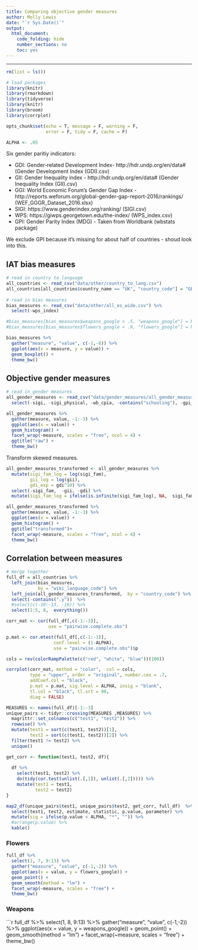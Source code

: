 ```yaml
---
title: Comparing objective gender measures
author: Molly Lewis 
date: "`r Sys.Date()`"
output: 
  html_document:
    code_folding: hide
    number_sections: no
    toc: yes
---
```

  
******

```r
rm(list = ls())

# load packages
library(knitr)
library(rmarkdown)
library(tidyverse)
library(knitr)
library(broom)
library(corrplot)

opts_chunk$set(echo = T, message = F, warning = F, 
               error = F, tidy = F, cache = F)
```

```r
ALPHA <- .05
```

Six gender paritiy indicators:

* GDI: Gender-related Development Index- http://hdr.undp.org/en/data# (Gender Development Index (GDI).csv) 
* GII: Gender Inequality index - http://hdr.undp.org/en/data# (Gender Inequality Index (GII).csv)
* GGI: World Economic Forum’s Gender Gap Index -  http://reports.weforum.org/global-gender-gap-report-2016/rankings/  (WEF_GGGR_Dataset_2016.xlsx)
* SIGI:  https://www.genderindex.org/ranking/  (SIGI.csv)
* WPS: https://giwps.georgetown.edu/the-index/  (WPS_index.csv)
* GPI: Gender Parity Index (MDG) -  Taken from Worldbank (wbstats package)

We exclude GPI because it's missing for about half of countries - shoud look into this.


## IAT bias measures
```r
# read in country to language
all_countries <- read_csv("data/other/country_to_lang.csv")
all_countries[all_countries$country_name == "UK", "country_code"] = "GB"
          
# read in bias measures
bias_measures <- read_csv("data/other/all_es_wide.csv") %>%
  select(-wps_index) 

#bias_measures[bias_measures$weapons_google < .5, "weapons_google"] = NA
#bias_measures[bias_measures$flowers_google < .9, "flowers_google"] = NA
```

```r
bias_measures %>%
  gather("measure", "value", c(-1,-6)) %>%
  ggplot(aes(x = measure, y = value)) +
  geom_boxplot() +
  theme_bw()
```

## Objective gender measures
```r
# read in gender measures
all_gender_measures <- read_csv("data/gender_measures/all_gender_measures.csv") %>%
  select(-sigi, -sigi_physical, -wb_cpia, -contains("schooling"), -gpi_literacy, -contains("ggi_"), -sigi_son)
```

```r
all_gender_measures %>%
  gather(measure, value, -1:-3) %>%
  ggplot(aes(x = value)) +
  geom_histogram() +
  facet_wrap(~measure, scales = "free", ncol = 4) +
  ggtitle("raw") +
  theme_bw()
```

Transform skewed measures.
```r
all_gender_measures_transformed <- all_gender_measures %>%
  mutate(sigi_fam_log = log(sigi_fam),
         gii_log = log(gii),
         gdi_exp = gdi^10) %>%
  select(-sigi_fam,  -gii, -gdi) %>%
  mutate(sigi_fam_log = ifelse(is.infinite(sigi_fam_log), NA,  sigi_fam_log))

all_gender_measures_transformed %>%
  gather(measure, value, -1:-3) %>%
  ggplot(aes(x = value)) +
  geom_histogram() +
  ggtitle("transformed")+
  facet_wrap(~measure, scales = "free", ncol = 4) +
  theme_bw()
```

## Correlation between measures
```r
# merge together
full_df = all_countries %>%
  left_join(bias_measures, 
            by = "wiki_language_code") %>%
  left_join(all_gender_measures_transformed,  by = "country_code") %>%
  select(-contains(".y"))  %>%
  #select(c(-10:-13, -16)) %>%
  select(1:5, 8,  everything()) 
```

```r
corr_mat <- cor(full_df[,c(-1:-3)], 
                use = "pairwise.complete.obs")

p.mat <- cor.mtest(full_df[,c(-1:-3)], 
                  conf.level = (1-ALPHA),  
                  use = "pairwise.complete.obs")$p

cols = rev(colorRampPalette(c("red", "white", "blue"))(100))

corrplot(corr_mat, method = "color",  col = cols,
         type = "upper", order = "original", number.cex = .7,
         addCoef.col = "black", 
         p.mat = p.mat, sig.level = ALPHA, insig = "blank", 
         tl.col = "black", tl.srt = 90,
         diag = FALSE)
```

```r
MEASURES <- names(full_df)[-1:-3]
unique_pairs <- tidyr::crossing(MEASURES ,MEASURES) %>% 
  magrittr::set_colnames(c("test1", "test2")) %>%
  rowwise() %>%
  mutate(test1 = sort(c(test1, test2))[1],       
         test2 = sort(c(test1, test2))[2]) %>%
  filter(test1 != test2) %>%                      
  unique() 

get_corr <- function(test1, test2, df){
  
  df %>%
    select(test1, test2) %>%
    do(tidy(cor.test(unlist(.[,1]), unlist(.[,2])))) %>%
    mutate(test1 = test1, 
           test2 = test2)
}

map2_df(unique_pairs$test1, unique_pairs$test2, get_corr, full_df)  %>%
  select(test1, test2, estimate, statistic, p.value, parameter) %>%
  mutate(sig = ifelse(p.value < ALPHA, "*", "")) %>%
  #arrange(p.value) %>%
  kable()
```

### Flowers
```r
full_df %>%
  select(1, 7, 9:13) %>%
  gather("measure", "value", c(-1,-2)) %>%
  ggplot(aes(x = value, y = flowers_google)) +
  geom_point() +
  geom_smooth(method = "lm") +
  facet_wrap(~measure, scales = "free") +
  theme_bw()
```

### Weapons
```r
full_df %>%
  select(1, 8, 9:13) %>%
  gather("measure", "value", c(-1,-2)) %>%
  ggplot(aes(x = value, y = weapons_google)) +
  geom_point() +
  geom_smooth(method = "lm") +
  facet_wrap(~measure, scales = "free") +
  theme_bw()

